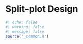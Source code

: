 # Split-plot Design 

```r
#| echo: false
#| warning: false
#| message: false
source('_common.R')
```
